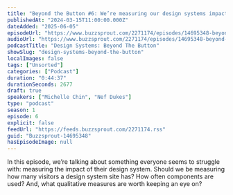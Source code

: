 ```yaml
---
title: "Beyond the Button #6: We’re measuring our design systems impact, right?"
publishedAt: "2024-03-15T11:00:00.000Z"
dateAdded: "2025-06-05"
episodeUrl: "https://www.buzzsprout.com/2271174/episodes/14695348-beyond-the-button-6-we-re-measuring-our-design-systems-impact-right.mp3"
audioUrl: "https://www.buzzsprout.com/2271174/episodes/14695348-beyond-the-button-6-we-re-measuring-our-design-systems-impact-right.mp3"
podcastTitle: "Design Systems: Beyond The Button"
showSlug: "design-systems-beyond-the-button"
localImages: false
tags: ["Unsorted"]
categories: ["Podcast"]
duration: "0:44:37"
durationSeconds: 2677
draft: true
speakers: ["Michelle Chin", "Nef Dukes"]
type: "podcast"
season: 1
episode: 6
explicit: false
feedUrl: "https://feeds.buzzsprout.com/2271174.rss"
guid: "Buzzsprout-14695348"
hasEpisodeImage: null
---
```

In this episode, we’re talking about something everyone seems to struggle with: measuring the impact of their design system. Should we be measuring how many visitors a design system site has? How often components are used? And, what qualitative measures are worth keeping an eye on?
